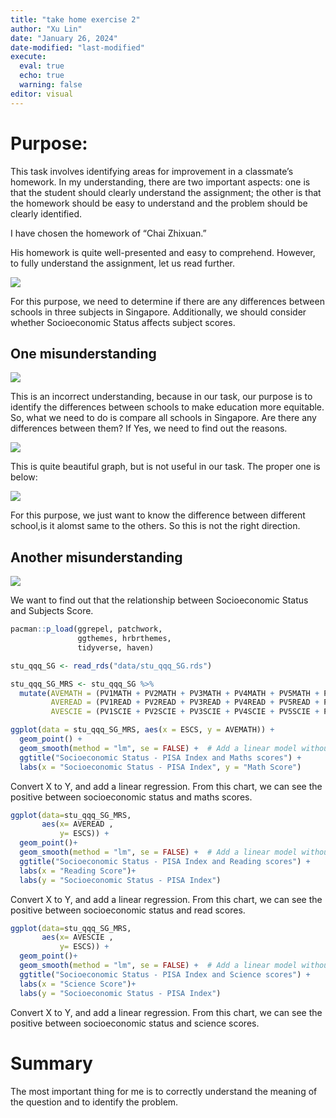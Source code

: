 ```yaml
---
title: "take home exercise 2"
author: "Xu Lin"
date: "January 26, 2024"
date-modified: "last-modified"
execute: 
  eval: true
  echo: true
  warning: false
editor: visual
---
```


# Purpose:

This task involves identifying areas for improvement in a classmate's homework. In my understanding, there are two important aspects: one is that the student should clearly understand the assignment; the other is that the homework should be easy to understand and the problem should be clearly identified.

I have chosen the homework of "Chai Zhixuan."

His homework is quite well-presented and easy to comprehend. However, to fully understand the assignment, let us read further.

![](take%20home%20exercise%202/picture/EXE1.jpg)

For this purpose, we need to determine if there are any differences between schools in three subjects in Singapore. Additionally, we should consider whether Socioeconomic Status affects subject scores.

## One misunderstanding

![](take%20home%20exercise%202/picture/EXE2.jpg)

This is an incorrect understanding, because in our task, our purpose is to identify the differences between schools to make education more equitable. So, what we need to do is compare all schools in Singapore. Are there any differences between them? If Yes, we need to find out the reasons.

![](picture/EXE3.jpg)

This is quite beautiful graph, but is not useful in our task. The proper one is below:

![](picture/EXE4.jpg)

For this purpose, we just want to know the difference between different school,is it alomst same to the others. So this is not the right direction.

## Another misunderstanding

![](picture/EXE5jpg)

We want to find out that the relationship between Socioeconomic Status and Subjects Score.

```r
pacman::p_load(ggrepel, patchwork, 
               ggthemes, hrbrthemes,
               tidyverse, haven) 
```

```r
stu_qqq_SG <- read_rds("data/stu_qqq_SG.rds")
```

```r
stu_qqq_SG_MRS <- stu_qqq_SG %>%
  mutate(AVEMATH = (PV1MATH + PV2MATH + PV3MATH + PV4MATH + PV5MATH + PV6MATH + PV7MATH + PV8MATH + PV9MATH + PV10MATH ) / 10,
         AVEREAD = (PV1READ + PV2READ + PV3READ + PV4READ + PV5READ + PV6READ + PV7READ + PV8READ + PV9READ + PV10READ )/ 10,
         AVESCIE = (PV1SCIE + PV2SCIE + PV3SCIE + PV4SCIE + PV5SCIE + PV6SCIE + PV7SCIE + PV8SCIE + PV9SCIE + PV10SCIE )/ 10)
```

```r
ggplot(data = stu_qqq_SG_MRS, aes(x = ESCS, y = AVEMATH)) +
  geom_point() +
  geom_smooth(method = "lm", se = FALSE) +  # Add a linear model without the confidence interval
  ggtitle("Socioeconomic Status - PISA Index and Maths scores") +
  labs(x = "Socioeconomic Status - PISA Index", y = "Math Score")
```

Convert X to Y, and add a linear regression. From this chart, we can see the positive between socioeconomic status and maths scores.

```r
ggplot(data=stu_qqq_SG_MRS, 
       aes(x= AVEREAD , 
           y= ESCS)) +
  geom_point()+
  geom_smooth(method = "lm", se = FALSE) +  # Add a linear model without the confidence interval
  ggtitle("Socioeconomic Status - PISA Index and Reading scores") +
  labs(x = "Reading Score")+
  labs(y = "Socioeconomic Status - PISA Index")
```

Convert X to Y, and add a linear regression. From this chart, we can see the positive between socioeconomic status and read scores.

```r
ggplot(data=stu_qqq_SG_MRS, 
       aes(x= AVESCIE , 
           y= ESCS)) +
  geom_point()+
  geom_smooth(method = "lm", se = FALSE) +  # Add a linear model without the confidence interval
  ggtitle("Socioeconomic Status - PISA Index and Science scores") +
  labs(x = "Science Score")+
  labs(y = "Socioeconomic Status - PISA Index")
```

Convert X to Y, and add a linear regression. From this chart, we can see the positive between socioeconomic status and science scores.

# Summary

The most important thing for me is to correctly understand the meaning of the question and to identify the problem.
